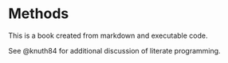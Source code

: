# Methods

This is a book created from markdown and executable code.

See @knuth84 for additional discussion of literate programming.
